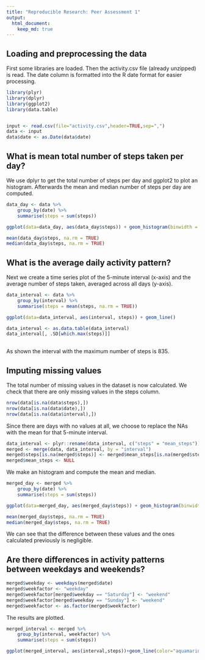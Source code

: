 ```yaml
---
title: "Reproducible Research: Peer Assessment 1"
output: 
  html_document:
    keep_md: true
---
```


## Loading and preprocessing the data

First some libraries are loaded. Then the activity.csv file (already unzipped) is read. The date column is formatted into the R date format for easier processing.

```r

library(plyr)
library(dplyr)
library(ggplot2)
library(data.table)


input <- read.csv(file="activity.csv",header=TRUE,sep=",")
data <- input
data$date <- as.Date(data$date)
```

## What is mean total number of steps taken per day?

We use dplyr to get the total number of steps per day and ggplot2 to plot an histogram. Afterwards the mean and median number of steps per day are computed.

```r

data_day <- data %>% 
    group_by(date) %>% 
    summarise(steps = sum(steps))

ggplot(data=data_day, aes(data_day$steps)) + geom_histogram(binwidth = 2000)

mean(data_day$steps, na.rm = TRUE)
median(data_day$steps, na.rm = TRUE)
```

## What is the average daily activity pattern?

Next we create a time series plot of the 5-minute interval (x-axis) and the average number of steps taken, averaged across all days (y-axis).

```r

data_interval <- data %>% 
    group_by(interval) %>% 
    summarise(steps = mean(steps, na.rm = TRUE))

ggplot(data=data_interval, aes(interval, steps)) + geom_line()

data_interval <- as.data.table(data_interval)
data_interval[, .SD[which.max(steps)]]
    
```

As shown the interval with the maximum number of steps is 835.

## Imputing missing values


The total number of missing values in the dataset is now calculated. We check that there are only missing values in the steps column.

```r

nrow(data[is.na(data$steps),])
nrow(data[is.na(data$date),])
nrow(data[is.na(data$interval),])

```

Since there are days with no values at all, we choose to replace the NAs with the mean for that 5-minute interval.

```r

data_interval <- plyr::rename(data_interval, c("steps" = "mean_steps"))
merged <- merge(data, data_interval, by = "interval")
merged$steps[is.na(merged$steps)] <- merged$mean_steps[is.na(merged$steps)]
merged$mean_steps <- NULL

```

We make an histogram and compute the mean and median.

```r

merged_day <- merged %>% 
    group_by(date) %>% 
    summarise(steps = sum(steps))

ggplot(data=merged_day, aes(merged_day$steps)) + geom_histogram(binwidth = 2000)

mean(merged_day$steps, na.rm = TRUE)
median(merged_day$steps, na.rm = TRUE)

```

We can see that the difference between these values and the ones calculated previously is negligible.


## Are there differences in activity patterns between weekdays and weekends?

```r
merged$weekday <- weekdays(merged$date)
merged$weekfactor <- "weekday"
merged$weekfactor[merged$weekday == "Saturday"] <- "weekend"
merged$weekfactor[merged$weekday == "Sunday"] <- "weekend"
merged$weekfactor <- as.factor(merged$weekfactor)

```

The results are plotted.

```r
merged_interval <- merged %>% 
    group_by(interval, weekfactor) %>% 
    summarise(steps = sum(steps))

ggplot(merged_interval, aes(interval,steps))+geom_line(color="aquamarine4")+facet_wrap(~weekfactor, nrow=2)
```




